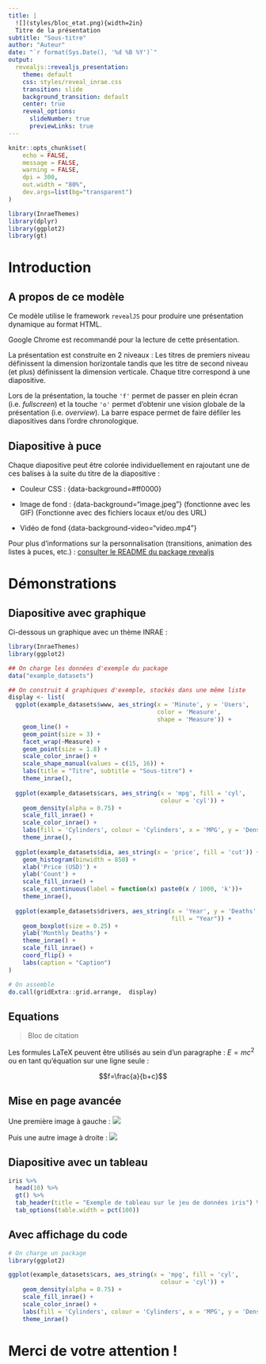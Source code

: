 ```yaml
---
title: |
  ![](styles/bloc_etat.png){width=2in}  
  Titre de la présentation
subtitle: "Sous-titre"
author: "Auteur"
date: "`r format(Sys.Date(), '%d %B %Y')`"
output:
  revealjs::revealjs_presentation:
    theme: default
    css: styles/reveal_inrae.css
    transition: slide
    background_transition: default
    center: true
    reveal_options:
      slideNumber: true
      previewLinks: true
---
```


```r
knitr::opts_chunk$set(
	echo = FALSE,
	message = FALSE,
	warning = FALSE,
	dpi = 300,
	out.width = "80%",
	dev.args=list(bg="transparent")
)
```

```r
library(InraeThemes)
library(dplyr)
library(ggplot2)
library(gt)
```


# Introduction {data-background=#E0FFFF}

## A propos de ce modèle

Ce modèle utilise le framework `revealJS` pour produire une présentation dynamique au format HTML.

Google Chrome est recommandé pour la lecture de cette présentation.

La présentation est construite en 2 niveaux : Les titres de premiers niveau définissent la dimension horizontale tandis que les titre de second niveau (et plus) définissent la dimension verticale. Chaque titre correspond à une diapositive.

Lors de la présentation, la touche `'f'` permet de passer en plein écran (i.e. *fullscreen*) et la touche `'o'` permet d'obtenir une vision globale de la présentation (i.e. *overview*). La barre espace permet de faire défiler les diapositives dans l'ordre chronologique.

## Diapositive à puce {data-background=#FFA07A}

Chaque diapositive peut être colorée individuellement en rajoutant une de ces balises à la suite du titre de la diapositive :

- Couleur CSS : {data-background=#ff0000}

- Image de fond : {data-background="image.jpeg"} (fonctionne avec les GIF) (Fonctionne avec des fichiers locaux et/ou des URL)

- Vidéo de fond {data-background-video="video.mp4"}


Pour plus d'informations sur la personnalisation (transitions, animation des listes à puces, etc.) : [consulter le README du package revealjs](https://github.com/rstudio/revealjs)

# Démonstrations {data-background=https://upload.wikimedia.org/wikipedia/commons/thumb/7/72/Snow_Scene_at_Shipka_Pass_1.JPG/1280px-Snow_Scene_at_Shipka_Pass_1.JPG}

## Diapositive avec graphique

Ci-dessous un graphique avec un thème INRAE :

```r
library(InraeThemes)
library(ggplot2)

## On charge les données d'exemple du package
data("example_datasets")

## On construit 4 graphiques d'exemple, stockés dans une même liste
display <- list(
  ggplot(example_datasets$www, aes_string(x = 'Minute', y = 'Users',
                                          color = 'Measure',
                                          shape = 'Measure')) + 
    geom_line() + 
    geom_point(size = 3) + 
    facet_wrap(~Measure) +
    geom_point(size = 1.8) +
    scale_color_inrae() +
    scale_shape_manual(values = c(15, 16)) +
    labs(title = "Titre", subtitle = "Sous-titre") +
    theme_inrae(),
  
  ggplot(example_datasets$cars, aes_string(x = 'mpg', fill = 'cyl',
                                           colour = 'cyl')) + 
    geom_density(alpha = 0.75) + 
    scale_fill_inrae() +
    scale_color_inrae() +
    labs(fill = 'Cylinders', colour = 'Cylinders', x = 'MPG', y = 'Density') +
    theme_inrae(),
  
  ggplot(example_datasets$dia, aes_string(x = 'price', fill = 'cut')) + 
    geom_histogram(binwidth = 850) + 
    xlab('Price (USD)') + 
    ylab('Count') + 
    scale_fill_inrae() +
    scale_x_continuous(label = function(x) paste0(x / 1000, 'k'))+
    theme_inrae(),
  
  ggplot(example_datasets$drivers, aes_string(x = 'Year', y = 'Deaths',
                                              fill = "Year")) + 
    geom_boxplot(size = 0.25) + 
    ylab('Monthly Deaths') +
    theme_inrae() +
    scale_fill_inrae() +
    coord_flip() +
    labs(caption = "Caption") 
)

# On assemble
do.call(gridExtra::grid.arrange,  display)
```

## Equations {-}

> Bloc de citation

Les formules LaTeX peuvent être utilisés au sein d'un paragraphe : $E=mc^2$ ou en tant qu'équation sur une ligne seule :

::: {#eq1}
:::

$$f=\frac{a}{b+c}$$

## Mise en page avancée

<div class="container">

<div class="col">
Une première image à gauche :
![](https://miro.medium.com/max/1200/1*ZVlIZ1ZYC6rASz-dYPzhZQ.jpeg)
</div>

<div class="col">
Puis une autre image à droite :
![](https://pbs.twimg.com/media/EJ-maQOW4AAI16b?format=jpg&name=medium)
</div>
</div>

## Diapositive avec un tableau

```r
iris %>% 
  head(10) %>% 
  gt() %>% 
  tab_header(title = "Exemple de tableau sur le jeu de données iris") %>%
  tab_options(table.width = pct(100))
```

## Avec affichage du code

```r

# On charge un package
library(ggplot2)

ggplot(example_datasets$cars, aes_string(x = 'mpg', fill = 'cyl',
                                           colour = 'cyl')) + 
    geom_density(alpha = 0.75) + 
    scale_fill_inrae() +
    scale_color_inrae() +
    labs(fill = 'Cylinders', colour = 'Cylinders', x = 'MPG', y = 'Density') +
    theme_inrae()
```

# Merci de votre attention ! {data-background=#E0FFFF}
